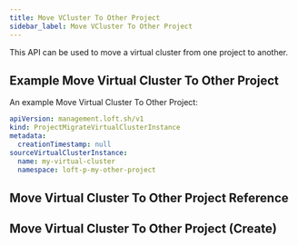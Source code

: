 ```yaml
---
title: Move VCluster To Other Project
sidebar_label: Move VCluster To Other Project
---
```


This API can be used to move a virtual cluster from one project to another.

## Example Move Virtual Cluster To Other Project

An example Move Virtual Cluster To Other Project:
```yaml
apiVersion: management.loft.sh/v1
kind: ProjectMigrateVirtualClusterInstance
metadata:
  creationTimestamp: null
sourceVirtualClusterInstance:
  name: my-virtual-cluster
  namespace: loft-p-my-other-project

```

## Move Virtual Cluster To Other Project Reference

<Reference />

## Move Virtual Cluster To Other Project (Create)

<SubResourceCreate />


